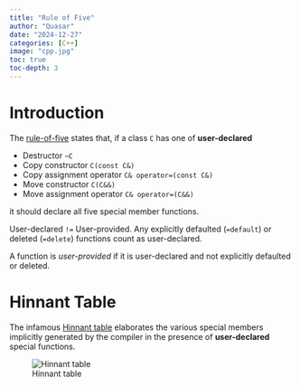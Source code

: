 ```yaml
---
title: "Rule of Five"
author: "Quasar"
date: "2024-12-27"
categories: [C++]      
image: "cpp.jpg"
toc: true
toc-depth: 3
---
```


# Introduction

The [rule-of-five](https://en.cppreference.com/w/cpp/language/rule_of_three) states that, if a class `C` has one of **user-declared** 

- Destructor `~C`
- Copy constructor `C(const C&)`
- Copy assignment operator `C& operator=(const C&)`
- Move constructor `C(C&&)`
- Move assignment operator `C& operator=(C&&)`

it should declare all five special member functions.

User-declared `!=` User-provided. Any explicitly defaulted (`=default`) or deleted (`=delete`) functions count as user-declared. 

A function is *user-provided* if it is user-declared and not explicitly defaulted or deleted. 

# Hinnant Table

The infamous [Hinnant table](https://howardhinnant.github.io) elaborates the various special members implicitly generated by the compiler in the presence of **user-declared** special functions. 

![Hinnant table](hinnant.jpg)




